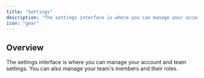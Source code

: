 ```yaml
---
title: "Settings"
description: "The settings interface is where you can manage your account and team settings."
icon: "gear"
---
```


## Overview

The settings interface is where you can manage your account and team settings. You can also manage your team's members and their roles.
